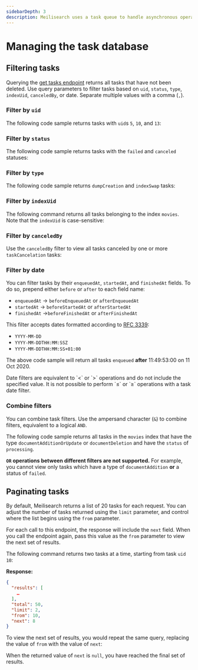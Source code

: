 ```yaml
---
sidebarDepth: 3
description: Meilisearch uses a task queue to handle asynchronous operations. This document describes how to navigate long task queues with filters and pagination.
---
```

# Managing the task database

## Filtering tasks

Querying the [get tasks endpoint](/reference/api/tasks#get-tasks) returns all tasks that have not been deleted. Use query parameters to filter tasks based on `uid`, `status`, `type`, `indexUid`, `canceledBy`, or date. Separate multiple values with a comma (`,`).

### Filter by `uid`

The following code sample returns tasks with `uid`s `5`, `10`, and `13`:

<CodeSamples id="async_guide_filter_by_ids_1" />

### Filter by `status`

The following code sample returns tasks with the `failed` and `canceled` statuses:

<CodeSamples id="async_guide_filter_by_statuses_1" />

### Filter by `type`

The following code sample returns `dumpCreation` and `indexSwap` tasks:

<CodeSamples id="async_guide_filter_by_types_1" />

### Filter by `indexUid`

The following command returns all tasks belonging to the index `movies`. Note that the `indexUid` is case-sensitive:

<CodeSamples id="async_guide_filter_by_index_uids_1" />

### Filter by `canceledBy`

Use the `canceledBy` filter to view all tasks canceled by one or more `taskCancelation` tasks:

<CodeSamples id="async_guide_canceled_by_1" />

### Filter by date

You can filter tasks by their `enqueuedAt`, `startedAt`, and `finishedAt` fields. To do so, prepend either `before` or `after` to each field name:

- `enqueuedAt` → `beforeEnqueuedAt` or `afterEnqueuedAt`
- `startedAt` → `beforeStartedAt` or `afterStartedAt`
- `finishedAt` →`beforeFinishedAt`  or `afterFinishedAt`

This filter accepts dates formatted according to [RFC 3339](https://www.ietf.org/rfc/rfc3339.txt):

- `YYYY-MM-DD`
- `YYYY-MM-DDTHH:MM:SSZ`
- `YYYY-MM-DDTHH:MM:SS+01:00`

<CodeSamples id="async_guide_filter_by_date_1" />

The above code sample will return all tasks `enqueued` **after** 11:49:53:00 on 11 Oct 2020.

<Capsule intent="note">
Date filters are equivalent to `<` or `>` operations and do not include the specified value. It is not possible to perform `≤` or `≥` operations with a task date filter.
</Capsule>

### Combine filters

You can combine task filters. Use the ampersand character (`&`) to combine filters, equivalent to a logical `AND`.

The following code sample returns all tasks in the `movies` index that have the type `documentAdditionOrUpdate` or `documentDeletion` and have the `status` of `processing`.

<CodeSamples id="async_guide_multiple_filters_1" />

**`OR` operations between different filters are not supported.** For example, you cannot view only tasks which have a type of `documentAddition` **or** a status of `failed`.

## Paginating tasks

By default, Meilisearch returns a list of 20 tasks for each request. You can adjust the number of tasks returned using the `limit` parameter, and control where the list begins using the `from` parameter.

For each call to this endpoint, the response will include the `next` field. When you call the endpoint again, pass this value as the `from` parameter to view the next set of results.

The following command returns two tasks at a time, starting from task `uid` `10`:

<CodeSamples id="get_all_tasks_paginating_1" />

**Response:**

```json
{
  "results": [
    …
  ],
  "total": 50,
  "limit": 2,
  "from": 10,
  "next": 8
}
```

To view the next set of results, you would repeat the same query, replacing the value of `from` with the value of `next`:

<CodeSamples id="get_all_tasks_paginating_2" />

When the returned value of `next` is `null`, you have reached the final set of results.
